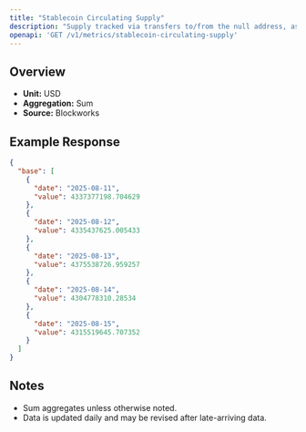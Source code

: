 ```yaml
---
title: "Stablecoin Circulating Supply"
description: "Supply tracked via transfers to/from the null address, as well as distinct issuance and redemption events for supported stablecoins. Circulating supply remove supply held in bridges, token treasuries, and known mint/burn addresses."
openapi: 'GET /v1/metrics/stablecoin-circulating-supply'
---
```


## Overview

- **Unit:** USD
- **Aggregation:** Sum
- **Source:** Blockworks

## Example Response

```json
{
  "base": [
    {
      "date": "2025-08-11",
      "value": 4337377198.704629
    },
    {
      "date": "2025-08-12",
      "value": 4335437625.005433
    },
    {
      "date": "2025-08-13",
      "value": 4375538726.959257
    },
    {
      "date": "2025-08-14",
      "value": 4304778310.28534
    },
    {
      "date": "2025-08-15",
      "value": 4315519645.707352
    }
  ]
}
```

## Notes
- Sum aggregates unless otherwise noted.
- Data is updated daily and may be revised after late-arriving data.
